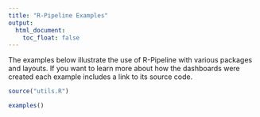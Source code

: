 ```yaml
---
title: "R-Pipeline Examples"
output:
  html_document:
    toc_float: false
---
```


The examples below illustrate the use of R-Pipeline with various packages and layouts. If you want to learn more about how the dashboards were created each example includes a link to its source code. 

```r
source("utils.R")
```

```r
examples()
```

